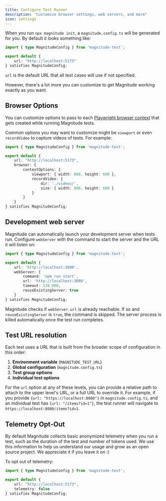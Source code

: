 ```yaml
---
title: Configure Test Runner
description: "Customize browser settings, web servers, and more"
icon: settings
---
```


When you run `npx magnitude init`, a `magnitude.config.ts` will be generated for you. By default it looks something like:

```typescript
import { type MagnitudeConfig } from 'magnitude-test';

export default {
    url: "http://localhost:5173"
} satisfies MagnitudeConfig;
```

`url` is the default URL that all test cases will use if not specified.

However, there's a lot more you can customize to get Magnitude working exactly as you want.

## Browser Options

You can customize options to pass to each [Playwright browser context](https://playwright.dev/docs/api/class-browser#browser-new-context) that gets created while running Magnitude tests.

Common options you may want to customize might be `viewport` or even `recordVideo` to capture videos of tests. For example:

```typescript
import { type MagnitudeConfig } from 'magnitude-test';

export default {
    url: "http://localhost:5173",
    browser: {
        contextOptions: {
            viewport: { width: 800, height: 600 },
            recordVideo: {
                dir: './videos/',
                size: { width: 800, height: 600 }
            }
        }
    }
} satisfies MagnitudeConfig;
```

## Development web server

Magnitude can automatically launch your development server when tests run. Configure `webServer` with the command to start the server and the URL it will listen on:

```typescript
import { type MagnitudeConfig } from 'magnitude-test';

export default {
    url: 'http://localhost:3000',
    webServer: {
        command: 'npm run start',
        url: 'http://localhost:3000',
        timeout: 120_000,
        reuseExistingServer: true
    }
} satisfies MagnitudeConfig;
```

Magnitude checks if `webServer.url` is already reachable. If so and `reuseExistingServer` is `true`, the command is skipped. The server process is killed automatically once the test run completes.

## Test URL resolution

Each test uses a URL that is built from the broader scope of configuration in this order:

1. **Environment variable** (`MAGNITUDE_TEST_URL`)
2. **Global configuration** (`magnitude.config.ts`)
3. **Test group options**
4. **Individual test options**

For the `url` option at any of these levels, you can provide a relative path to attach to the upper level's URL, or a full URL to override it.
For example, if you provide `{url: "https://localhost:8080"}` in `magnitude.config.ts`, and an individual test has `{url: "/items?id=1"}`, the test runner will navigate to `https://localhost:8080/items?id=1`.

## Telemetry Opt-Out

By default Magnitude collects basic anonymized telemetry when you run a test, such as the duration of the test and number of tokens used.
We use this information to help us understand our usage and grow as an open source project. We appreciate it if you leave it on :)

To opt out of telemetry:

```typescript
import { type MagnitudeConfig } from 'magnitude-test';

export default {
    url: "http://localhost:5173",
    telemetry: false
} satisfies MagnitudeConfig;
```
